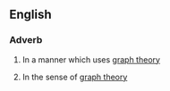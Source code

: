 ==English==
===Adverb===
{{en-adv}}
# {{math}} In a manner which uses [[graph theory]]
# {{math}} In the sense of [[graph theory]]